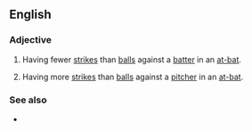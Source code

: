 ==English==

===Adjective===
{{en-adj|-}}

# {{lb|en|baseball|of a [[pitcher]]}} Having fewer [[strike]]s than [[ball]]s against a [[batter]] in an [[at-bat]].
# {{lb|en|baseball|of a [[batter]]}} Having more [[strike]]s than [[ball]]s against a [[pitcher]] in an [[at-bat]].

===See also===
* {{l|en|ahead in the count}}